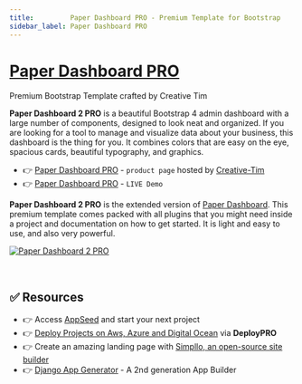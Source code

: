 ```yaml
---
title:         Paper Dashboard PRO - Premium Template for Bootstrap 
sidebar_label: Paper Dashboard PRO
---
```


# [Paper Dashboard PRO](https://www.creative-tim.com/product/paper-dashboard-2-pro?AFFILIATE=128200)

<SubHeading>Premium Bootstrap Template crafted by Creative Tim</SubHeading>

**Paper Dashboard 2 PRO** is a beautiful Bootstrap 4 admin dashboard with a large number of components, designed to look neat and organized. 
If you are looking for a tool to manage and visualize data about your business, this dashboard is the thing for you. 
It combines colors that are easy on the eye, spacious cards, beautiful typography, and graphics. 

- 👉 [Paper Dashboard PRO](https://www.creative-tim.com/product/paper-dashboard-2-pro?AFFILIATE=128200) - `product page` hosted by [Creative-Tim](../partners/creative-tim.mdx)
- 👉 [Paper Dashboard PRO](https://demos.creative-tim.com/paper-dashboard-2-pro/examples/dashboard.html?AFFILIATE=128200) - `LIVE Demo`

**Paper Dashboard 2 PRO** is the extended version of [Paper Dashboard](./paper-dashboard.mdx). 
This premium template comes packed with all plugins that you might need inside a project and documentation on how to get started. It is light and easy to use, and also very powerful.

[![Paper Dashboard 2 PRO](https://user-images.githubusercontent.com/51070104/224491514-fed003b4-7e3d-4ea9-a0b3-e6831f814859.png)](https://www.creative-tim.com/product/paper-dashboard-2-pro?AFFILIATE=128200)

<br />

## ✅ Resources 

- 👉 Access [AppSeed](https://appseed.us/) and start your next project
- 👉 [Deploy Projects on Aws, Azure and Digital Ocean](https://www.docs.deploypro.dev/) via **DeployPRO**
- 👉 Create an amazing landing page with [Simpllo, an open-source site builder](https://www.simpllo.com/)
- 👉 [Django App Generator](https://app-generator.dev/django/) - A 2nd generation App Builder
